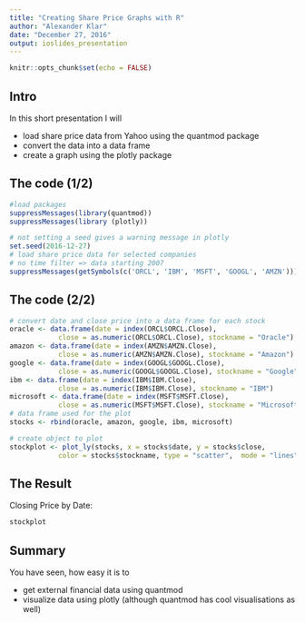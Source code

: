 ```yaml
---
title: "Creating Share Price Graphs with R"
author: "Alexander Klar"
date: "December 27, 2016"
output: ioslides_presentation
---
```


```r
knitr::opts_chunk$set(echo = FALSE)
```



## Intro

In this short presentation I will

- load share price data from Yahoo using the quantmod package
- convert the data into a data frame
- create a graph using the plotly package

## The code (1/2)

```r
#load packages
suppressMessages(library(quantmod))
suppressMessages(library (plotly))

# not setting a seed gives a warning message in plotly
set.seed(2016-12-27)
# load share price data for selected companies
# no time filter => data starting 2007
suppressMessages(getSymbols(c('ORCL', 'IBM', 'MSFT', 'GOOGL', 'AMZN')))
```


## The code (2/2)
```r
# convert date and close price into a data frame for each stock 
oracle <- data.frame(date = index(ORCL$ORCL.Close), 
            close = as.numeric(ORCL$ORCL.Close), stockname = "Oracle")
amazon <- data.frame(date = index(AMZN$AMZN.Close), 
            close = as.numeric(AMZN$AMZN.Close), stockname = "Amazon")
google <- data.frame(date = index(GOOGL$GOOGL.Close), 
            close = as.numeric(GOOGL$GOOGL.Close), stockname = "Google")
ibm <- data.frame(date = index(IBM$IBM.Close), 
            close = as.numeric(IBM$IBM.Close), stockname = "IBM")
microsoft <- data.frame(date = index(MSFT$MSFT.Close), 
            close = as.numeric(MSFT$MSFT.Close), stockname = "Microsoft")
# data frame used for the plot
stocks <- rbind(oracle, amazon, google, ibm, microsoft)

# create object to plot 
stockplot <- plot_ly(stocks, x = stocks$date, y = stocks$close, 
            color = stocks$stockname, type = "scatter",  mode = "lines")
```

## The Result

Closing Price by Date:
```r
stockplot
```

## Summary

You have seen, how easy it is to 

- get external financial data using quantmod
- visualize data using plotly (although quantmod has cool visualisations as well)